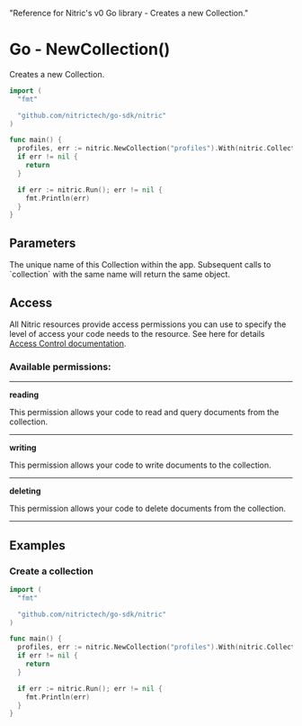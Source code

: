   "Reference for Nitric's v0 Go library - Creates a new Collection."

# Go - NewCollection()

Creates a new Collection.

```go
import (
  "fmt"

  "github.com/nitrictech/go-sdk/nitric"
)

func main() {
  profiles, err := nitric.NewCollection("profiles").With(nitric.CollectionReading, nitric.CollectionWriting, nitric.CollectionDeleting)
  if err != nil {
    return
  }

  if err := nitric.Run(); err != nil {
    fmt.Println(err)
  }
}
```

## Parameters

<Properties>
  <Property name="name" required type="string">
    The unique name of this Collection within the app. Subsequent calls to
    `collection` with the same name will return the same object.
  </Property>
</Properties>

## Access

All Nitric resources provide access permissions you can use to specify the level of access your code needs to the resource. See here for details [Access Control documentation](/assets/access-control).

### Available permissions:

---

**reading**

This permission allows your code to read and query documents from the collection.

---

**writing**

This permission allows your code to write documents to the collection.

---

**deleting**

This permission allows your code to delete documents from the collection.

---

## Examples

### Create a collection

```go
import (
  "fmt"

  "github.com/nitrictech/go-sdk/nitric"
)

func main() {
  profiles, err := nitric.NewCollection("profiles").With(nitric.CollectionReading, nitric.CollectionWriting, nitric.CollectionDeleting)
  if err != nil {
    return
  }

  if err := nitric.Run(); err != nil {
    fmt.Println(err)
  }
}
```
